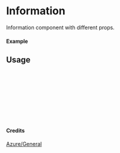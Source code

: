 
<Meta of={Information} title="Azure/General/Information" />

# Information

Information component with different props.

#### Example

<Canvas of={Information.Primary} />

## Usage

```ts
import { Information } from "yadl-ui";

const Example = () => {
  return (
      <Information />
  );
};

export default Example;
```

#### Credits
[Azure/General](https://learn.microsoft.com/en-us/azure/architecture/icons/)
